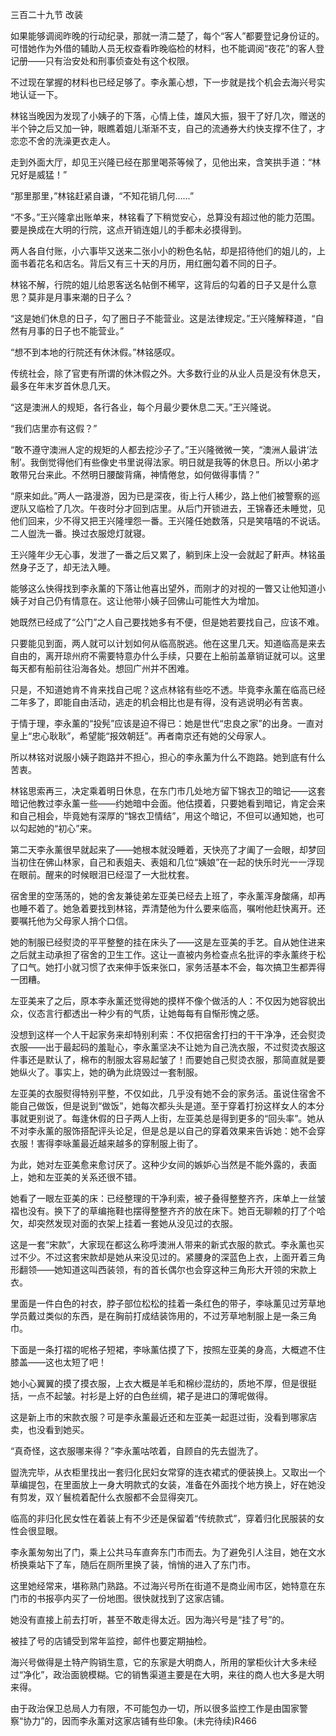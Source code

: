 

三百二十九节 改装

如果能够调阅昨晚的行动纪录，那就一清二楚了，每个“客人”都要登记身份证的。可惜她作为外借的辅助人员无权查看昨晚临检的材料，也不能调阅“夜花”的客人登记册――只有治安处和刑事侦查处有这个权限。

不过现在掌握的材料也已经足够了。李永薰心想，下一步就是找个机会去海兴号实地认证一下。

林铭当晚因为发现了小姨子的下落，心情上佳，雄风大振，狠干了好几次，赠送的半个钟之后又加一钟，眼瞧着姐儿渐渐不支，自己的流通券大约快支撑不住了，才恋恋不舍的洗澡更衣走人。

走到外面大厅，却见王兴隆已经在那里喝茶等候了，见他出来，含笑拱手道：“林兄好是威猛！”

“那里那里，”林铭赶紧自谦，“不知花销几何……”

“不多。”王兴隆拿出账单来，林铭看了下稍觉安心，总算没有超过他的能力范围。要是换成在大明的行院，这点开销连姐儿的手都未必摸得到。

两人各自付账，小六事毕又送来二张小小的粉色名帖，却是招待他们的姐儿的，上面书着花名和店名。背后又有三十天的月历，用红圈勾着不同的日子。

林铭不解，行院的姐儿给恩客送名帖倒不稀罕，这背后的勾着的日子又是什么意思？莫非是月事来潮的日子么？

“这是她们休息的日子，勾了圈日子不能营业。这是法律规定。”王兴隆解释道，“自然有月事的日子也不能营业。”

“想不到本地的行院还有休沐假。”林铭感叹。

传统社会，除了官吏有所谓的休沐假之外。大多数行业的从业人员是没有休息天，最多在年末岁首休息几天。

“这是澳洲人的规矩，各行各业，每个月最少要休息二天。”王兴隆说。

“我们店里亦有这假？”

“敢不遵守澳洲人定的规矩的人都去挖沙子了。”王兴隆微微一笑，“澳洲人最讲‘法制’。我倒觉得他们有些像史书里说得法家。明日就是我等的休息日。所以小弟才敢带兄台来此。不然明日腰酸背痛，神情倦怠，如何做得事情？”

“原来如此。”两人一路漫游，因为已是深夜，街上行人稀少，路上他们被警察的巡逻队又临检了几次。午夜时分才回到店里。从后门开锁进去，王锦春还未睡觉，见他们回来，少不得又把王兴隆埋怨一番。王兴隆任她数落，只是笑嘻嘻的不说话。二人盥洗一番。换过衣服熄灯就寝。

王兴隆年少无心事，发泄了一番之后又累了，躺到床上没一会就起了鼾声。林铭虽然身子乏了，却无法入睡。

能够这么快得找到李永薰的下落让他喜出望外，而刚才的对视的一瞥又让他知道小姨子对自己仍有情意在。这让他带小姨子回佛山可能性大为增加。

她既然已经成了“公门”之人自己要找她多有不便，但是她若要找自己，应该不难。

只要能见到面，两人就可以计划如何从临高脱逃。他在这里几天。知道临高是来去自由的，离开琼州府不需要特意办什么手续，只要在上船前盖章销证就可以。这里每天都有船前往沿海各处。想回广州并不困难。

只是，不知道她肯不肯来找自己呢？这点林铭有些吃不透。毕竟李永薰在临高已经二年多了，即能自由活动，逃走的机会相比也是有得，没有逃说明必有苦衷。

于情于理，李永薰的“投髡”应该是迫不得已：她是世代“忠良之家”的出身。一直对皇上“忠心耿耿”，希望能“报效朝廷”。再者南京还有她的父母家人。

所以林铭对说服小姨子跑路并不担心，担心的李永薰为什么不跑路。她到底有什么苦衷。

林铭思索再三，决定乘着明日休息，在东门市几处地方留下锦衣卫的暗记――这套暗记他教过李永薰一些――约她暗中会面。他估摸着，只要她看到暗记，肯定会来和自己相会，毕竟她有深厚的“锦衣卫情结”，用这个暗记，不但可以通知她，也可以勾起她的“初心”来。

第二天李永薰很早就起来了――她根本就没睡着，天快亮了才阖了一会眼，却梦回当初住在佛山林家，自己和表姐夫、表姐和几位“姨娘”在一起的快乐时光一一浮现在眼前。醒来的时候眼泪已经湿了一大批枕套。

宿舍里的空荡荡的，她的舍友兼徒弟左亚美已经去上班了，李永薰浑身酸痛，却再也睡不着了。她急着要找到林铭，弄清楚他为什么要来临高，嘱咐他赶快离开。还要嘱托他为父母家人捎个口信。

她的制服已经熨烫的平平整整的挂在床头了――这是左亚美的手艺。自从她住进来之后就主动承担了宿舍的卫生工作。这让一直被内务检查点名批评的李永薰终于松了口气。她打小就习惯了衣来伸手饭来张口，家务活基本不会，每次搞卫生都弄得一团糟。

左亚美来了之后，原本李永薰还觉得她的摸样不像个做活的人：不仅因为她容貌出众，仪态言行都透出一种少有的气质，让她每每有自惭形愧之感。

没想到这样一个人干起家务来却特别利索：不仅把宿舍打扫的干干净净，还会熨烫衣服――出于最起码的羞耻心，李永薰坚决不让她为自己洗衣服，不过熨烫衣服这件事还是默认了，棉布的制服太容易起皱了！而要她自己熨烫衣服，那简直就是要她纵火了。事实上，她的确为此烧毁过一套制服。

左亚美的衣服熨得特别平整，不仅如此，几乎没有她不会的家务活。虽说住宿舍不能自己做饭，但是说到“做饭”，她每次都头头是道。至于穿着打扮这样女人的本分事就更别说了。每逢休假的日子两人上街，左亚美总是得到更多的“回头率”。她从不对李永薰的服饰搭配评头论足，但是总是以自己的穿着效果来告诉她：她不会穿衣服！害得李咏薰最近越来越多的穿制服上街了。

为此，她对左亚美愈来愈讨厌了。这种少女间的嫉妒心当然是不能外露的，表面上，她和左亚美的关系还很不错。

她看了一眼左亚美的床：已经整理的干净利索，被子叠得整整齐齐，床单上一丝皱褶也没有。换下了的草编拖鞋也摆得整整齐齐的放在床下。她百无聊赖的打了个哈欠，却突然发现对面的衣架上挂着一套她从没见过的衣服。

这是一套“宋款”，大家现在都这么称呼澳洲人带来的新式衣服的款式。李永薰也买过不少。不过这套宋款却是她从来没见过的。紧腰身的深蓝色上衣，上面开着三角形翻领――她知道这叫西装领，有的首长偶尔也会穿这种三角形大开领的宋款上衣。

里面是一件白色的衬衣，脖子部位松松的挂着一条红色的带子，李咏薰见过芳草地学员戴过类似的东西，是在胸前打成结装饰用的，不过芳草地制服上是一条三角巾。

下面是一条打褶的呢格子短裙，李咏薰估摸了下，按照左亚美的身高，大概遮不住膝盖――这也太短了吧！

她小心翼翼的摸了摸衣服，上衣大概是羊毛和棉纱混纺的，质地不厚，但是很挺括，一点不起皱。衬衫是上好的白色丝绸，裙子是进口的薄呢做得。

这是新上市的宋款衣服？可是李永薰最近还和左亚美一起逛过街，没看到哪家店卖，也没看到她买。

“真奇怪，这衣服哪来得？”李永薰咕哝着，自顾自的先去盥洗了。

盥洗完毕，从衣柜里找出一套归化民妇女常穿的连衣裙式的便装换上。又取出一个草编提包，在里面放上一身大明款式的女装，准备在外面找个地方换上，好在她没有剪发，双丫鬟梳着配什么衣服都不会显得突兀。

临高的非归化民女性在着装上有不少还是保留着“传统款式”，穿着归化民服装的女性会很显眼。

李永薰匆匆出了门，乘上公共马车直奔东门市而去。为了避免引人注目，她在文水桥换乘站下了车，随后在厕所里换了装，悄悄的进入了东门市。

这里她经常来，堪称熟门熟路。不过海兴号所在街道不是商业闹市区，她特意在东门市的书报亭内买了一份地图。很快就找到了这家店铺。

她没有直接上前去打听，甚至不敢走得太近。因为海兴号是“挂了号”的。

被挂了号的店铺受到常年监控，邮件也要定期抽检。

海兴号做得是土特产购销生意，它的东家是大明商人，所用的掌柜伙计大多未经过“净化”，政治面貌模糊。它的销售渠道主要是在大明，来往的商人也大多是大明来得。

由于政治保卫总局人力有限，不可能包办一切，所以很多监控工作是由国家警察“协力”的，因而李永薰对这家店铺有些印象。(未完待续)R466

